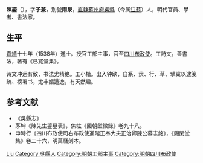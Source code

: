 {{Otheruses|other=名为陈子兼的其他人物|陈子兼}}
{{Otheruses|other=名为陈雨泉的其他人物|陈雨泉}}
{{明清人物信息框
| 姓名 = 陳鎏
| 原名 =
| 圖片名稱= 陳鎏.jpg
| 圖片大小 = 170px
| 圖片說明 = 《滄浪亭五百名賢像》之陳鎏石刻像
| 最高職務 = 四川布政使
| 國家 = 大明
| 爵位 =
| 籍貫 = [[南直隸|直隸]][[吳縣|吳縣]]
| 族裔 = 漢族
| 字號 = 字子兼，別號雨泉
| 諡號 = 
| 出生日期 = 正德元年（1506年）
| 出生地點 = [[南直隸|直隸]][[吳縣|吳縣]]
| 逝世日期 = 萬曆三年（1575年）
| 逝世地點 = [[南直隸|直隸]][[吳縣|吳縣]]
| 墓葬 =
| 配偶 =
| 親屬 = 
| 出身 = 
*嘉靖十七年（1538年）戊戌科進士出身
| 經歷 = 
| 著作 =
}}

'''陳鎏'''（{{bd|1506年||1575年||Chen陳}}），字'''子兼'''，別號'''雨泉'''，[[南直隸|直隸]][[蘇州府|蘇州府]][[吳縣|吳縣]]（今属[[江蘇|江蘇]]）人，明代官員、學者、書法家。

==生平==
[[嘉靖|嘉靖]]十七年（1538年）進士。授官工部主事，官至[[四川|四川]][[布政使|布政使]]。工詩文，善書法，著有《已寬堂集》。

诗文冲远有致，书法尤精绝。工小楷。出入钟欧，自篆、隶、行、草、擘窠以逮笺疏、榜署书，尤丰媚遒逸，有天然趣。

==参考文献==
*《吳縣志》
*茅坤《陳先生鎏墓表》，焦竑《國朝獻徵録》卷九十八。
*申時行《四川布政使司右布政使進階正奉大夫正治卿陳公墓志銘》，《賜閑堂集》卷二十六，明萬曆刻本。

{{嘉靖十七年戊戌科殿試金榜}}

{{Authority control}}

{{DEFAULTSORT:Chen陳}}
[[Category:陳姓|Liu]]
[[Category:吳縣人|Category:吳縣人]]
[[Category:明朝工部主事|Category:明朝工部主事]]
[[Category:明朝四川布政使|Category:明朝四川布政使]]